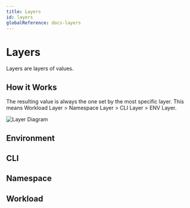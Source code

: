 ```yaml
---
title: Layers
id: layers
globalReference: docs-layers
---
```


# Layers

Layers are layers of values.

## How it Works

The resulting value is always the one set by the most specific layer.
This means Workload Layer > Namespace Layer > CLI Layer > ENV Layer.

![Layer Diagram](./assets/layer-diagram.png)

## Environment

## CLI

## Namespace

## Workload
